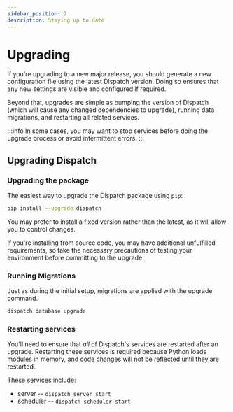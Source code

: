 ```yaml
---
sidebar_position: 2
description: Staying up to date.
---
```


# Upgrading

If you're upgrading to a new major release, you should generate a new configuration file using the latest Dispatch version. Doing so ensures that any new settings are visible and configured if required.

Beyond that, upgrades are simple as bumping the version of Dispatch \(which will cause any changed dependencies to upgrade\), running data migrations, and restarting all related services.

:::info
In some cases, you may want to stop services before doing the upgrade process or avoid intermittent errors.
:::

## Upgrading Dispatch

### Upgrading the package

The easiest way to upgrade the Dispatch package using `pip`:

```bash
pip install --upgrade dispatch
```

You may prefer to install a fixed version rather than the latest, as it will allow you to control changes.

If you're installing from source code, you may have additional unfulfilled requirements, so take the necessary precautions of testing your environment before committing to the upgrade.

### Running Migrations

Just as during the initial setup, migrations are applied with the upgrade command.

```bash
dispatch database upgrade
```

### Restarting services

You'll need to ensure that _all_ of Dispatch's services are restarted after an upgrade. Restarting these services is required because Python loads modules in memory, and code changes will not be reflected until they are restarted.

These services include:

- server -- `dispatch server start`
- scheduler -- `dispatch scheduler start`
